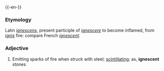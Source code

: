 {{-en-}}
===Etymology===
Latin ''[[ignescens]]'', present participle of ''[[ignescere]]'' to become inflamed, from ''[[ignis]]'' fire: compare French ''[[ignescent]]''.
===Adjective===
#Emitting sparks of fire when struck with steel; [[scintillating]]; as, '''ignescent''' stones